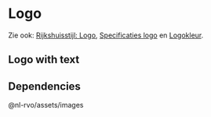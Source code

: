 
<Meta of={LogoTextStories} />

# Logo

Zie ook: [Rijkshuisstijl: Logo](https://www.rijkshuisstijl.nl/basiselementen/basiselementen-offline/logo), [Specificaties logo](https://www.rijkshuisstijl.nl/basiselementen/basiselementen-offline/logo/specificaties-logo) en [Logokleur](https://www.rijkshuisstijl.nl/basiselementen/basiselementen-offline/logo/logokleuren).

## Logo with text

<Canvas>
  <Story of={LogoTextStories.LogoWithText} />
</Canvas>

## Dependencies

@nl-rvo/assets/images

